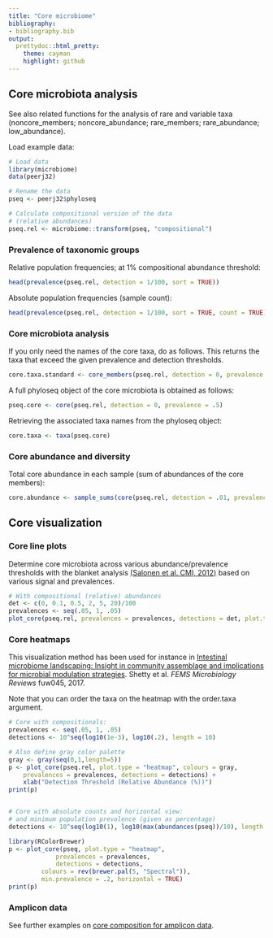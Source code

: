 ```yaml
---
title: "Core microbiome"
bibliography: 
- bibliography.bib
output: 
  prettydoc::html_pretty:
    theme: cayman
    highlight: github
---
```

<!--
  %\VignetteEngine{knitr::rmarkdown}
  %\VignetteIndexEntry{microbiome tutorial - core}
  %\usepackage[utf8]{inputenc}
  %\VignetteEncoding{UTF-8}  
-->

## Core microbiota analysis

See also related functions for the analysis of rare and variable taxa (noncore_members; noncore_abundance; rare_members; rare_abundance; low_abundance).

Load example data:

```r
# Load data
library(microbiome)
data(peerj32)

# Rename the data
pseq <- peerj32$phyloseq

# Calculate compositional version of the data
# (relative abundances)
pseq.rel <- microbiome::transform(pseq, "compositional")
```


### Prevalence of taxonomic groups

Relative population frequencies; at 1% compositional abundance threshold:

```r
head(prevalence(pseq.rel, detection = 1/100, sort = TRUE))
```


Absolute population frequencies (sample count):

```r
head(prevalence(pseq.rel, detection = 1/100, sort = TRUE, count = TRUE))
```


### Core microbiota analysis

If you only need the names of the core taxa, do as follows. This returns the taxa that exceed the given prevalence and detection thresholds. 

```r
core.taxa.standard <- core_members(pseq.rel, detection = 0, prevalence = 50/100)
```


A full phyloseq object of the core microbiota is obtained as follows:

```r
pseq.core <- core(pseq.rel, detection = 0, prevalence = .5)
```


Retrieving the associated taxa names from the phyloseq object:

```r
core.taxa <- taxa(pseq.core)
```



### Core abundance and diversity

Total core abundance in each sample (sum of abundances of the core members):

```r
core.abundance <- sample_sums(core(pseq.rel, detection = .01, prevalence = .95))
```


## Core visualization

### Core line plots

Determine core microbiota across various abundance/prevalence
thresholds with the blanket analysis [(Salonen et al. CMI, 2012)](http://onlinelibrary.wiley.com/doi/10.1111/j.1469-0691.2012.03855.x/abstract) based on various signal and prevalences.

```r
# With compositional (relative) abundances
det <- c(0, 0.1, 0.5, 2, 5, 20)/100
prevalences <- seq(.05, 1, .05)
plot_core(pseq.rel, prevalences = prevalences, detections = det, plot.type = "lineplot") + xlab("Relative Abundance (%)")
```


### Core heatmaps

This visualization method has been used for instance in [Intestinal microbiome landscaping: Insight in community assemblage and implications for microbial modulation strategies](https://academic.oup.com/femsre/article/doi/10.1093/femsre/fuw045/2979411/Intestinal-microbiome-landscaping-insight-in#58802539). Shetty et al. _FEMS Microbiology Reviews_ fuw045, 2017.

Note that you can order the taxa on the heatmap with the order.taxa argument.

```r
# Core with compositionals:
prevalences <- seq(.05, 1, .05)
detections <- 10^seq(log10(1e-3), log10(.2), length = 10)

# Also define gray color palette
gray <- gray(seq(0,1,length=5))
p <- plot_core(pseq.rel, plot.type = "heatmap", colours = gray,
    prevalences = prevalences, detections = detections) +
    xlab("Detection Threshold (Relative Abundance (%))")
print(p)    


# Core with absolute counts and horizontal view:
# and minimum population prevalence (given as percentage)
detections <- 10^seq(log10(1), log10(max(abundances(pseq))/10), length = 10)

library(RColorBrewer)
p <- plot_core(pseq, plot.type = "heatmap", 
       		 prevalences = prevalences,
       		 detections = detections,
		 colours = rev(brewer.pal(5, "Spectral")),
		 min.prevalence = .2, horizontal = TRUE)
print(p)
```

### Amplicon data

See further examples on [core composition for amplicon data](CoremicrobiotaAmplicon.html).


